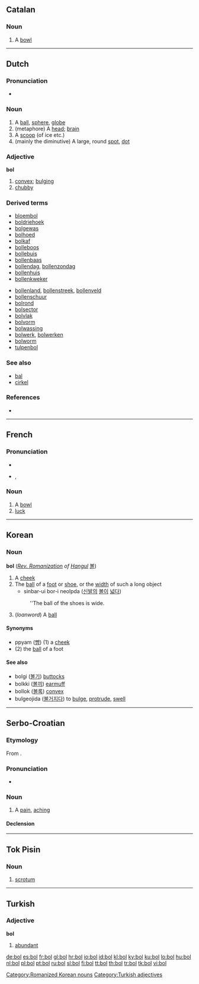 {{also|-ból}}
==Catalan==

===Noun===
{{ca-noun|m}}

# A [[bowl]]

----

==Dutch==

===Pronunciation===
* {{audio|Nl-bol.ogg|audio}}

===Noun===
{{nl-noun|bollen|bolletje|g=m}}

# A [[ball]], [[sphere]], [[globe]]
# (metaphore) A [[head]]; [[brain]]
# A [[scoop]] (of ice etc.)
# (mainly the diminutive) A large, round [[spot]], [[dot]]

===Adjective===
'''bol'''

# [[convex]]; [[bulging]]
# [[chubby]]

===Derived terms===
{{top4}}
* [[bloembol]]
* [[boldriehoek]]
* [[bolgewas]]
* [[bolhoed]]
* [[bolkaf]]
* [[bolleboos]]
* [[bollebuis]]
* [[bollenbaas]]
* [[bollendag]], [[bollenzondag]]
* [[bollenhuis]]
* [[bollenkweker]]
{{mid4}}
* [[bollenland]], [[bollenstreek]], [[bollenveld]]
* [[bollenschuur]]
* [[bolrond]]
* [[bolsector]]
* [[bolvlak]]
* [[bolvorm]]
* [[bolwassing]]
* [[bolwerk]], [[bolwerken]]
* [[bolworm]]
* [[tulpenbol]]
{{bottom}}

===See also===
* [[bal]]
* [[cirkel]]

===References===
* {{R:Koenen}}

----

==French==

===Pronunciation===
* {{audio|Fr-bol.ogg|audio}}
* {{IPA|/bɔl/|lang=fr}}, {{SAMPA|/bOl/}}

===Noun===
{{fr-noun|m}}

# A [[bowl]]
# [[luck]]

----

==Korean==

===Noun===
'''bol''' (''[[w:Revised Romanization|Rev. Romanization]] of [[Hangul]]'' [[볼]])

# A [[cheek]]
# The [[ball]] of a [[foot]] or [[shoe]], or the [[width]] of such a long object
#* sinbar-ui bor-i neolpda ([[신발]]의 [[볼]]이 [[넓다]])
#:''The ball of the shoes is wide.
# (''loanword'') A [[ball]]

====Synonyms====
* ppyam ([[뺨]]) (1) a [[cheek]]
* (2) the [[ball]] of a foot

====See also====
* bolgi ([[볼기]]) [[buttock]]s
* bolkki ([[볼끼]]) [[earmuff]]
* bollok ([[볼록]]) [[convex]]
* bulgeojida ([[불거지다]]) to [[bulge]], [[protrude]], [[swell]]

[[Category:Romanized Korean nouns]]

----

==Serbo-Croatian==

===Etymology===
From {{proto|Slavic|bolь|lang=sh}}.

===Pronunciation===
* {{IPA|/bôːl/|lang=sh}}

===Noun===
{{sh-noun|g=f|g2=m|head=bȏl|r|бол|бо̑л}}

# A [[pain]], [[aching]]

====Declension====
{{sh-decl-noun
|bȏl|boli
|boli|boli
|boli|bolima
|bol|boli
|boli|boli
|boli|bolima
|bolju / boli|bolima
}}

{{sh-decl-noun
|bȏl|bólovi
|bola|bòlōvā
|bolu|bolovima
|bol|bolovi
|bole|bolovi
|bolu|bolovima
|bolom|bolovima
}}

----

==Tok Pisin==

===Noun===
{{infl|tpi|noun}}

# {{anatomy|lang=tpi}} [[scrotum]]

----

==Turkish==

===Adjective===
'''bol'''

# [[abundant]]

[[Category:Turkish adjectives]]

[[de:bol]]
[[es:bol]]
[[fr:bol]]
[[gl:bol]]
[[hr:bol]]
[[io:bol]]
[[id:bol]]
[[kl:bol]]
[[ky:bol]]
[[ku:bol]]
[[lo:bol]]
[[hu:bol]]
[[nl:bol]]
[[pl:bol]]
[[pt:bol]]
[[ru:bol]]
[[sl:bol]]
[[fi:bol]]
[[tt:bol]]
[[th:bol]]
[[tr:bol]]
[[tk:bol]]
[[vi:bol]]